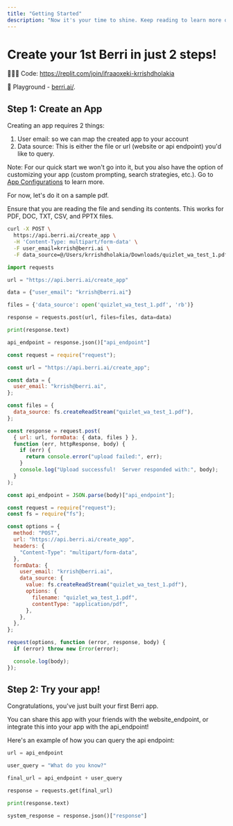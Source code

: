 ```yaml
---
title: "Getting Started"
description: "Now it's your time to shine. Keep reading to learn more on how to make your docs beautiful and powerful."
---
```


# Create your 1st Berri in just 2 steps!

👩🏽‍💻 Code: https://replit.com/join/ifraaoxeki-krrishdholakia

🚀 Playground - [berri.ai/](https://berri.ai/).

## Step 1: Create an App

Creating an app requires 2 things:

1. User email: so we can map the created app to your account
2. Data source: This is either the file or url (website or api endpoint) you'd like to query.

Note: For our quick start we won't go into it, but you also have the option of customizing your app (custom prompting, search strategies, etc.). Go to [App Configurations](../api-reference/app_configurations/app_configurations_intro) to learn more.

For now, let's do it on a sample pdf.

Ensure that you are reading the file and sending its contents.
This works for PDF, DOC, TXT, CSV, and PPTX files.

<CodeGroup>

```bash curl
curl -X POST \
  https://api.berri.ai/create_app \
  -H 'Content-Type: multipart/form-data' \
  -F user_email=krrish@berri.ai \
  -F data_source=@/Users/krrishdholakia/Downloads/quizlet_wa_test_1.pdf
```

```python python
import requests

url = "https://api.berri.ai/create_app"

data = {"user_email": "krrish@berri.ai"}

files = {'data_source': open('quizlet_wa_test_1.pdf', 'rb')}

response = requests.post(url, files=files, data=data)

print(response.text)

api_endpoint = response.json()["api_endpoint"]
```

```javascript javascript
const request = require("request");

const url = "https://api.berri.ai/create_app";

const data = {
  user_email: "krrish@berri.ai",
};

const files = {
  data_source: fs.createReadStream("quizlet_wa_test_1.pdf"),
};

const response = request.post(
  { url: url, formData: { data, files } },
  function (err, httpResponse, body) {
    if (err) {
      return console.error("upload failed:", err);
    }
    console.log("Upload successful!  Server responded with:", body);
  }
);

const api_endpoint = JSON.parse(body)["api_endpoint"];
```

```javascript node.js
const request = require("request");
const fs = require("fs");

const options = {
  method: "POST",
  url: "https://api.berri.ai/create_app",
  headers: {
    "Content-Type": "multipart/form-data",
  },
  formData: {
    user_email: "krrish@berri.ai",
    data_source: {
      value: fs.createReadStream("quizlet_wa_test_1.pdf"),
      options: {
        filename: "quizlet_wa_test_1.pdf",
        contentType: "application/pdf",
      },
    },
  },
};

request(options, function (error, response, body) {
  if (error) throw new Error(error);

  console.log(body);
});
```

</CodeGroup>

## Step 2: Try your app!

Congratulations, you've just built your first Berri app.

You can share this app with your friends with the website_endpoint, or integrate this into your app with the api_endpoint!

Here's an example of how you can query the api endpoint:

```python
url = api_endpoint

user_query = "What do you know?"

final_url = api_endpoint + user_query

response = requests.get(final_url)

print(response.text)

system_response = response.json()["response"]

```
